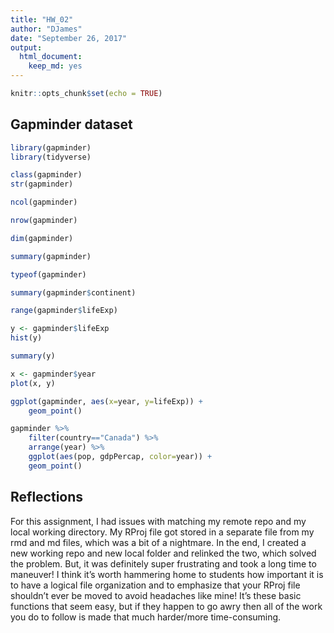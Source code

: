 ```yaml
---
title: "HW_02"
author: "DJames"
date: "September 26, 2017"
output: 
  html_document: 
    keep_md: yes
---
```


```r
knitr::opts_chunk$set(echo = TRUE)
```

## Gapminder dataset
```r
library(gapminder)
library(tidyverse)
```

```r
class(gapminder)
str(gapminder)
```

```r
ncol(gapminder)
```

```r
nrow(gapminder)
```

```r
dim(gapminder)
```

```r
summary(gapminder)
```

```r
typeof(gapminder)
```
```r
summary(gapminder$continent)
```
```r
range(gapminder$lifeExp)
```
```r
y <- gapminder$lifeExp
hist(y)
```
```r
summary(y)
```
```r
x <- gapminder$year
plot(x, y)
```
```r
ggplot(gapminder, aes(x=year, y=lifeExp)) +
    geom_point()
```
```r
gapminder %>%
    filter(country=="Canada") %>% 
    arrange(year) %>% 
    ggplot(aes(pop, gdpPercap, color=year)) +
    geom_point()
```

## Reflections

For this assignment, I had issues with matching my remote repo and my local working directory. My RProj file got stored in a separate file from my rmd and md files, which was a bit of a nightmare. In the end, I created a new working repo and new local folder and relinked the two, which solved the problem. But, it was definitely super frustrating and took a long time to maneuver! I think it's worth hammering home to students how important it is to have a logical file organization and to emphasize that your RProj file shouldn't ever be moved to avoid headaches like mine! It's these basic functions that seem easy, but if they happen to go awry then all of the work you do to follow is made that much harder/more time-consuming.
